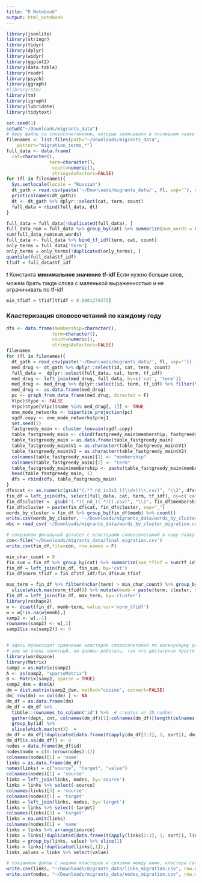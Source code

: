 ```yaml
---
title: "R Notebook"
output: html_notebook
---
```


```r
library(jsonlite)
library(stringr)
library(tidyr)
library(dplyr)
library(widyr)
library(ggplot2)
library(data.table)
library(readr)
library(psych)
library(ggraph)
#library(stm)
library(tm)
library(igraph)
library(lubridate)
library(tidytext)
```

```r
set.seed(1)
setwd("~/Downloads/migrants_data")
# беру файлы со словосочетаниями, которые записывали в последнем чанке юпитер ноутбука, их названия начинаются на migration_terms_*, поэтмоу на строчке 29 указываю, что нужны все файлы, которые начинаются с этих символов
filenames <- list.files(path="~/Downloads/migrants_data",
    pattern="migration_terms_*")
full_data <- data.frame(
  cat=character(),
                term=character(),
                 count=numeric(),
                 stringsAsFactors=FALSE) 
for (fl in filenames){  
  Sys.setlocale(locale = "Russian")
  dt_gath = read.csv(paste('~/Downloads/migrants_data/', fl, sep=''), encoding = "utf8")
  print(colnames(dt_gath))
  dt <- dt_gath %>% dplyr::select(cat, term, count)
  full_data = rbind(full_data, dt)
}

full_data = full_data[!duplicated(full_data), ]
full_data_num = full_data %>% group_by(cat) %>% summarize(num_words = n_distinct(term))
sum(full_data_num$num_words)
full_data <- full_data %>% bind_tf_idf(term, cat, count)
only_terms = full_data['term']
only_terms = only_terms[!duplicated(only_terms), ]
quantile(full_data$tf_idf)
tfidf = full_data$tf_idf
```

❗ Константа **минимальное значение tf-idf**
Если нужно больше слов, можем брать такде слова с маленькой выраженностью и не ограничивать по tf-idf
```r
min_tfidf = tfidf[tfidf < 0.0001279375]
```

### Кластеризация словосочетаний по каждому году
```r
dfs <- data.frame(membership=character(),
                 term=character(),
                 count=numeric(),
                 stringsAsFactors=FALSE) 
filenames
for (fl in filenames){  
  dt_gath = read_csv(paste('~/Downloads/migrants_data/', fl, sep=''))
  med_drug <- dt_gath %>% dplyr::select(id, cat, term, count)
  full_data =  dplyr::select(full_data, cat, term, tf_idf)
  med_drug <- left_join(med_drug, full_data, by=c('cat', 'term'))
  med_drug <- med_drug %>% dplyr::select(id, term, tf_idf) %>% filter(tf_idf > min_tfidf)
  med_drug <- as.data.frame(med_drug)
  pc <- graph_from_data_frame(med_drug, directed = F) 
  V(pc)$type <- FALSE
  V(pc)$type[V(pc)$name %in% med_drug[, 1]] <- TRUE
  one_mode_networks <- bipartite_projection(pc)
  sgdf.copy <- one_mode_networks$proj1
  set.seed(1)
  fastgreedy_main <- cluster_louvain(sgdf.copy)
  table_fastgreedy_main <- cbind(fastgreedy_main$membership, fastgreedy_main$names)
  table_fastgreedy_main = as.data.frame(table_fastgreedy_main)
  table_fastgreedy_main$V1 = as.character(table_fastgreedy_main$V1)
  table_fastgreedy_main$V2 = as.character(table_fastgreedy_main$V2)
  colnames(table_fastgreedy_main)[1] <- "membership"
  colnames(table_fastgreedy_main)[2] <- "term"
  table_fastgreedy_main$membership <- paste(table_fastgreedy_main$membership, '_', fl, sep='')
  head(table_fastgreedy_main, 1)
  dfs = rbind(dfs, table_fastgreedy_main)
}
dfs$cat <- as.numeric(gsub("(.*?_nd_ic2s2_)(\\d+)(\\.csv)", "\\2", dfs$membership))
fin_df = left_join(dfs, select(full_data, cat, term, tf_idf), by=c('cat', 'term'))
fin_df$cluster =  gsub("(.*)(_nd_)(.*?)(.csv)", "\\1", fin_df$membership)
fin_df$cluster = paste(fin_df$cat, fin_df$cluster, sep="_")
words_by_cluster = fin_df %>% group_by(fin_df$memb) %>% count()
write.csv(words_by_cluster, '~/Downloads/migrants_data/words_by_cluster_migration.csv', row.names=F)
wbc = read_csv('~/Downloads/migrants_data/words_by_cluster_migration.csv')

# сохраняем финальный датасет с кластерами словосочетаний в нашу папку migrants_data, это главный файл для интерпретации кластеров, мотрим на словосочетания, которые вошли в каждый из кластеров
con<-file('~/Downloads/migrants_data/final_migration.csv')
write.csv(fin_df,file=con, row.names = F)
```

```r
min_char_count = 9
fin_sum = fin_df %>% group_by(cat) %>% summarize(sum_tfinf = sum(tf_idf))
fin_df = left_join(fin_df, fin_sum, by='cat')
fin_df$norm_tfidf = fin_df$tf_idf/fin_df$sum_tfinf

max_term = fin_df %>% filter(nchar(term) > min_char_count) %>% group_by(cluster) %>%
  slice(which.max(norm_tfidf)) %>% mutate(memb = paste(term, cluster, sep = "_")) %>% select(cluster, memb)
fin_df = left_join(fin_df, max_term, by='cluster')
library(reshape2)
w <- dcast(fin_df, memb~term, value.var='norm_tfidf')
w = w[!is.na(w$memb),]
samp2 <- w[,-1]
rownames(samp2) <- w[,1]
samp2[is.na(samp2)] <- 0


# здесь происходит сравнение кластеров словосочетаний по косинуснуму расстоянию и преобразование данных в формат для построения сети 
# код не очень понятный, но должен работать, так что достаточно просто прогнать
library(wordspace)
library(Matrix)
samp2 = as.matrix(samp2)
A <- as(samp2, "sparseMatrix")       
B <- Matrix(samp2, sparse = TRUE)  
samp2_dsm = dsm(A)
dm = dist.matrix(samp2_dsm, method="cosine", convert=FALSE)
dm[ row(dm) == col(dm) ] <- NA
dm_df = as.data.frame(dm)
dm_df = dm_df %>% 
  tibble::rownames_to_column('id') %>%  # creates an ID number
  gather(dept, cnt, colnames(dm_df)[1]:colnames(dm_df)[length(colnames(dm_df))]) %>% 
  group_by(id) %>% 
  slice(which.max(cnt))  =
dm_df = dm_df[!duplicated(data.frame(t(apply(dm_df[1:2], 1, sort)), dm_df$cnt)),]
dm_df[is.na(dm_df)] <- 0
nodes = data.frame(dm_df$id)
nodes$node = c(0:(nrow(nodes)-1))
colnames(nodes)[1] = 'name'
links = as.data.frame(dm_df)
names(links) = c("source", "target", "value")
colnames(nodes)[1] = 'source'
links = left_join(links, nodes, by='source')
links = links %>% select(-source)
colnames(links)[3] = 'source'
colnames(nodes)[1] = 'target'
links = left_join(links, nodes, by='target')
links = links %>% select(-target)
colnames(links)[3] = 'target'
links = na.omit(links)
colnames(nodes)[1] = 'name'
links = links %>% arrange(source)
links = links[!duplicated(data.frame(t(apply(links[2:3], 1, sort)), links$value)),]
links = group_by(links, value) %>% slice(1)
links = links[!duplicated(links[,1]),]
links_values = links %>% select(value)

# сохраняем файлы с нодами кластеров и связями между ними, кластеры связаны (файл links), когда они похожи
write.csv(links, "~/Downloads/migrants_data/links_migration.csv", row.names = F)
write.csv(nodes, "~/Downloads/migrants_data/nodes_migration.csv", row.names = F)
```

